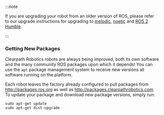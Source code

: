 :::note

If you are upgrading your robot from an older version of ROS, please refer to our upgrade instructions for upgrading to [melodic](https://clearpathrobotics.com/assets/guides/kinetic/kinetic-to-melodic/index.html), [noetic](https://clearpathrobotics.com/assets/guides/melodic/melodic-to-noetic/index.html) and [ROS 2 Humble](/docs/ros2humble/ros/installation/upgrading).

:::

### Getting New Packages

Clearpath Robotics robots are always being improved, both its own software and the many community ROS packages upon which it depends!
You can use the `apt` package management system to receive new versions all software running on the platform.

Each robot leaves the factory already configured to pull packages from http://packages.ros.org as well as http://packages.clearpathrobotics.com.
To update your package and download new package versions, simply run:

```
sudo apt-get update
sudo apt-get dist-upgrade
```
